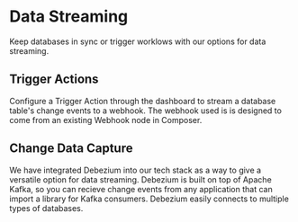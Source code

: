 # Data Streaming

Keep databases in sync or trigger worklows with our options for data streaming. 

## Trigger Actions

Configure a Trigger Action through the dashboard to stream a database table's change events to a webhook. The webhook used is
is designed to come from an existing Webhook node in Composer.

## Change Data Capture

We have integrated Debezium into our tech stack as a way to give a versatile option for data streaming. Debezium is built on top of Apache Kafka, 
so you can recieve change events from any application that can import a library for Kafka consumers. Debezium easily connects to multiple 
types of databases. 